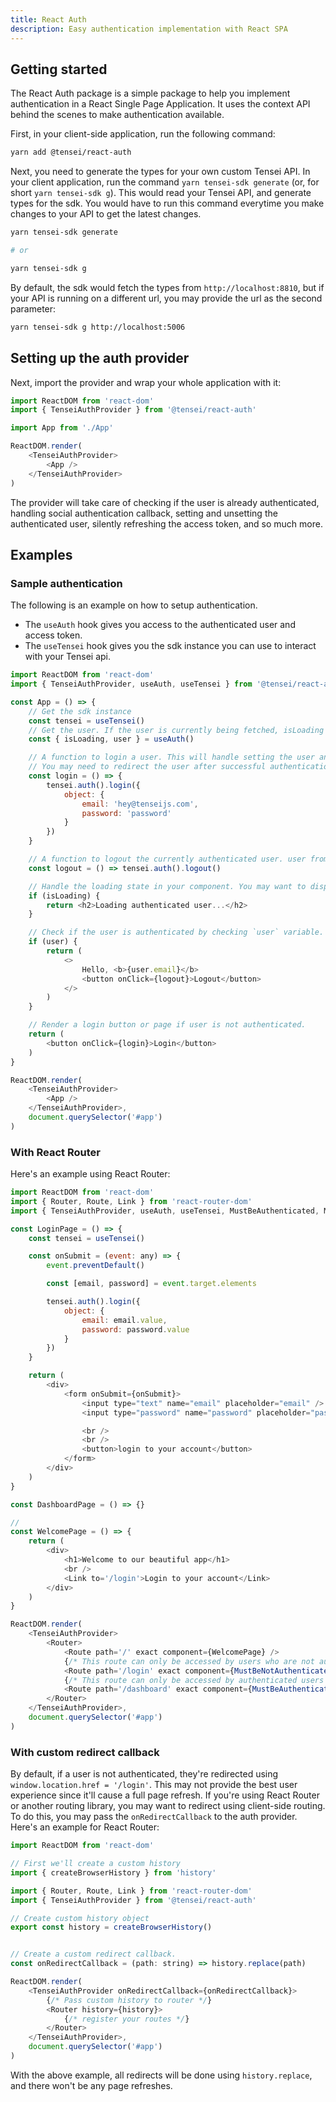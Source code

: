 ```yaml
---
title: React Auth
description: Easy authentication implementation with React SPA
---
```


## Getting started

The React Auth package is a simple package to help you implement authentication in a React Single Page Application. It uses the context API behind the scenes to make authentication available.

First, in your client-side application, run the following command:

```bash
yarn add @tensei/react-auth
```

Next, you need to generate the types for your own custom Tensei API. In your client application, run the command `yarn tensei-sdk generate` (or, for short `yarn tensei-sdk g`). This would read your Tensei API, and generate types for the sdk. You would have to run this command everytime you make changes to your API to get the latest changes.

```bash
yarn tensei-sdk generate 

# or 

yarn tensei-sdk g
```

By default, the sdk would fetch the types from `http://localhost:8810`, but if your API is running on a different url, you may provide the url as the second parameter:

```bash
yarn tensei-sdk g http://localhost:5006
```

## Setting up the auth provider

Next, import the provider and wrap your whole application with it:

```js
import ReactDOM from 'react-dom'
import { TenseiAuthProvider } from '@tensei/react-auth'

import App from './App'

ReactDOM.render(
    <TenseiAuthProvider>
        <App />
    </TenseiAuthProvider>
)
```

The provider will take care of checking if the user is already authenticated, handling social authentication callback, setting and unsetting the authenticated user, silently refreshing the access token, and so much more.

## Examples

### Sample authentication

The following is an example on how to setup authentication. 

- The `useAuth` hook gives you access to the authenticated user and access token.
- The `useTensei` hook gives you the sdk instance you can use to interact with your Tensei api.

```js
import ReactDOM from 'react-dom'
import { TenseiAuthProvider, useAuth, useTensei } from '@tensei/react-auth'

const App = () => {
    // Get the sdk instance
    const tensei = useTensei()
    // Get the user. If the user is currently being fetched, isLoading will be true.
    const { isLoading, user } = useAuth()

    // A function to login a user. This will handle setting the user and access token.
    // You may need to redirect the user after successful authentication.
    const login = () => {
        tensei.auth().login({
            object: {
                email: 'hey@tenseijs.com',
                password: 'password'
            }
        })
    }

    // A function to logout the currently authenticated user. user from useAuth() will become undefined. 
    const logout = () => tensei.auth().logout()

    // Handle the loading state in your component. You may want to display a spinner here.
    if (isLoading) {
        return <h2>Loading authenticated user...</h2>
    }

    // Check if the user is authenticated by checking `user` variable. 
    if (user) {
        return (
            <>
                Hello, <b>{user.email}</b>
                <button onClick={logout}>Logout</button>
            </>
        )
    }

    // Render a login button or page if user is not authenticated.
    return (
        <button onClick={login}>Login</button>
    )
}

ReactDOM.render(
    <TenseiAuthProvider>
        <App />
    </TenseiAuthProvider>,
    document.querySelector('#app')
)
```

### With React Router

Here's an example using React Router:

```js
import ReactDOM from 'react-dom'
import { Router, Route, Link } from 'react-router-dom'
import { TenseiAuthProvider, useAuth, useTensei, MustBeAuthenticated, MustBeNotAuthenticated } from '@tensei/react-auth'

const LoginPage = () => {
    const tensei = useTensei()

    const onSubmit = (event: any) => {
        event.preventDefault()

        const [email, password] = event.target.elements

        tensei.auth().login({
            object: {
                email: email.value,
                password: password.value
            }
        })
    }

    return (
        <div>
            <form onSubmit={onSubmit}>
                <input type="text" name="email" placeholder="email" />
                <input type="password" name="password" placeholder="password" />

                <br />
                <br />
                <button>login to your account</button>
            </form> 
        </div>
    )
}   

const DashboardPage = () => {}

//
const WelcomePage = () => {
    return (
        <div>
            <h1>Welcome to our beautiful app</h1>
            <br />
            <Link to='/login'>Login to your account</Link>
        </div>
    )
}

ReactDOM.render(
    <TenseiAuthProvider>
        <Router>
            <Route path='/' exact component={WelcomePage} />
            {/* This route can only be accessed by users who are not authenticated */}
            <Route path='/login' exact component={MustBeNotAuthenticated(LoginPage)} />
            {/* This route can only be accessed by authenticated users */}
            <Route path='/dashboard' exact component={MustBeAuthenticated(DashboardPage)} />
        </Router>
    </TenseiAuthProvider>,
    document.querySelector('#app')
)
```

### With custom redirect callback
By default, if a user is not authenticated, they're redirected using `window.location.href = '/login'`. This may not provide the best user experience since it'll cause a full page refresh. If you're using React Router or another routing library, you may want to redirect using client-side routing.
To do this, you may pass the `onRedirectCallback` to the auth provider. Here's an example for React Router:

```js
import ReactDOM from 'react-dom'

// First we'll create a custom history
import { createBrowserHistory } from 'history'

import { Router, Route, Link } from 'react-router-dom'
import { TenseiAuthProvider } from '@tensei/react-auth'

// Create custom history object
export const history = createBrowserHistory()


// Create a custom redirect callback. 
const onRedirectCallback = (path: string) => history.replace(path)

ReactDOM.render(
    <TenseiAuthProvider onRedirectCallback={onRedirectCallback}>
        {/* Pass custom history to router */}
        <Router history={history}>
            {/* register your routes */}
        </Router>
    </TenseiAuthProvider>,
    document.querySelector('#app')
)
```

With the above example, all redirects will be done using `history.replace`, and there won't be any page refreshes.
